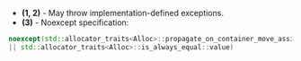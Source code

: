 - **(1, 2)** - May throw implementation-defined exceptions.
- **(3)** - Noexcept specification:
```cpp
noexcept(std::allocator_traits<Alloc>::propagate_on_container_move_assignment::value
|| std::allocator_traits<Alloc>::is_always_equal::value)
```
